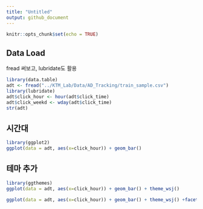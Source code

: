 ```yaml
---
title: "Untitled"
output: github_document
---
```


```r
knitr::opts_chunk$set(echo = TRUE)
```

## Data Load

fread 써보고, lubridate도 활용

```r
library(data.table)
adt <- fread("../KTM_Lab/Data/AD_Tracking/train_sample.csv")
library(lubridate)
adt$click_hour <- hour(adt$click_time)
adt$click_weekd <- wday(adt$click_time)
str(adt)
```

## 시간대 



```r
library(ggplot2)
ggplot(data = adt, aes(x=click_hour)) + geom_bar()

```

## 테마 추가 

```r
library(ggthemes)
ggplot(data = adt, aes(x=click_hour)) + geom_bar() + theme_wsj()


```

```r
ggplot(data = adt, aes(x=click_hour)) + geom_bar() + theme_wsj() +facet_grid(.~is_attributed)

```

